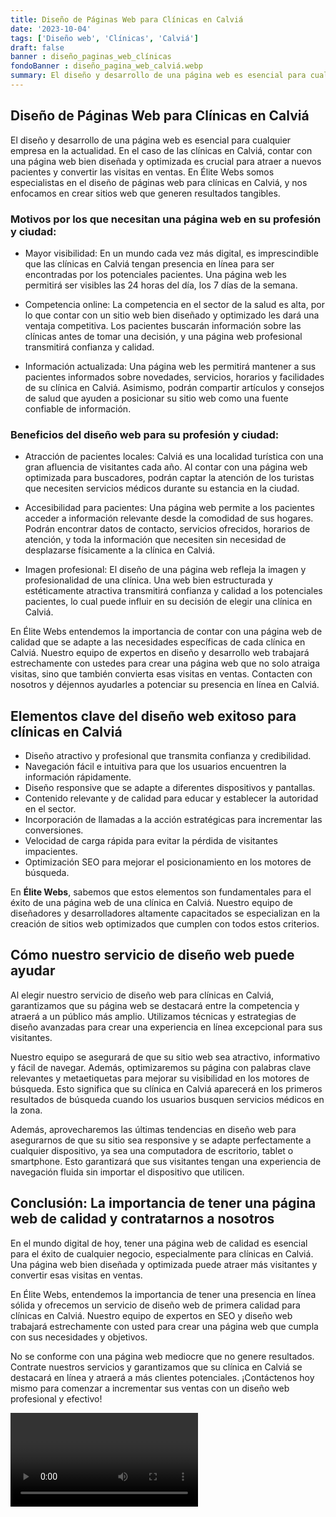 ```yaml
---
title: Diseño de Páginas Web para Clínicas en Calviá
date: '2023-10-04'
tags: ['Diseño web', 'Clínicas', 'Calviá']
draft: false
banner : diseño_paginas_web_clínicas
fondoBanner : diseño_pagina_web_calviá.webp
summary: El diseño y desarrollo de una página web es esencial para cualquier empresa en la actualidad. En el caso de las clínicas en Calviá, contar con una página web bien diseñada y optimizada es crucial para atraer a nuevos pacientes y convertir las visitas en ventas. En Élite Webs somos especialistas en el diseño de páginas web para clínicas en Calviá, y nos enfocamos en crear sitios web que generen resultados tangibles.
---
```


## Diseño de Páginas Web para Clínicas en Calviá

El diseño y desarrollo de una página web es esencial para cualquier empresa en la actualidad. En el caso de las clínicas en Calviá, contar con una página web bien diseñada y optimizada es crucial para atraer a nuevos pacientes y convertir las visitas en ventas. En Élite Webs somos especialistas en el diseño de páginas web para clínicas en Calviá, y nos enfocamos en crear sitios web que generen resultados tangibles.

### Motivos por los que necesitan una página web en su profesión y ciudad:

- Mayor visibilidad: En un mundo cada vez más digital, es imprescindible que las clínicas en Calviá tengan presencia en línea para ser encontradas por los potenciales pacientes. Una página web les permitirá ser visibles las 24 horas del día, los 7 días de la semana.

- Competencia online: La competencia en el sector de la salud es alta, por lo que contar con un sitio web bien diseñado y optimizado les dará una ventaja competitiva. Los pacientes buscarán información sobre las clínicas antes de tomar una decisión, y una página web profesional transmitirá confianza y calidad.

- Información actualizada: Una página web les permitirá mantener a sus pacientes informados sobre novedades, servicios, horarios y facilidades de su clínica en Calviá. Asimismo, podrán compartir artículos y consejos de salud que ayuden a posicionar su sitio web como una fuente confiable de información.

### Beneficios del diseño web para su profesión y ciudad:

- Atracción de pacientes locales: Calviá es una localidad turística con una gran afluencia de visitantes cada año. Al contar con una página web optimizada para buscadores, podrán captar la atención de los turistas que necesiten servicios médicos durante su estancia en la ciudad.

- Accesibilidad para pacientes: Una página web permite a los pacientes acceder a información relevante desde la comodidad de sus hogares. Podrán encontrar datos de contacto, servicios ofrecidos, horarios de atención, y toda la información que necesiten sin necesidad de desplazarse físicamente a la clínica en Calviá.

- Imagen profesional: El diseño de una página web refleja la imagen y profesionalidad de una clínica. Una web bien estructurada y estéticamente atractiva transmitirá confianza y calidad a los potenciales pacientes, lo cual puede influir en su decisión de elegir una clínica en Calviá.

En Élite Webs entendemos la importancia de contar con una página web de calidad que se adapte a las necesidades específicas de cada clínica en Calviá. Nuestro equipo de expertos en diseño y desarrollo web trabajará estrechamente con ustedes para crear una página web que no solo atraiga visitas, sino que también convierta esas visitas en ventas. Contacten con nosotros y déjennos ayudarles a potenciar su presencia en línea en Calviá.

<GifSeo />

<Cta />

## Elementos clave del diseño web exitoso para clínicas en Calviá

- Diseño atractivo y profesional que transmita confianza y credibilidad.
- Navegación fácil e intuitiva para que los usuarios encuentren la información rápidamente.
- Diseño responsive que se adapte a diferentes dispositivos y pantallas.
- Contenido relevante y de calidad para educar y establecer la autoridad en el sector.
- Incorporación de llamadas a la acción estratégicas para incrementar las conversiones.
- Velocidad de carga rápida para evitar la pérdida de visitantes impacientes.
- Optimización SEO para mejorar el posicionamiento en los motores de búsqueda.

En **Élite Webs**, sabemos que estos elementos son fundamentales para el éxito de una página web de una clínica en Calviá. Nuestro equipo de diseñadores y desarrolladores altamente capacitados se especializan en la creación de sitios web optimizados que cumplen con todos estos criterios.

## Cómo nuestro servicio de diseño web puede ayudar

Al elegir nuestro servicio de diseño web para clínicas en Calviá, garantizamos que su página web se destacará entre la competencia y atraerá a un público más amplio. Utilizamos técnicas y estrategias de diseño avanzadas para crear una experiencia en línea excepcional para sus visitantes.

Nuestro equipo se asegurará de que su sitio web sea atractivo, informativo y fácil de navegar. Además, optimizaremos su página con palabras clave relevantes y metaetiquetas para mejorar su visibilidad en los motores de búsqueda. Esto significa que su clínica en Calviá aparecerá en los primeros resultados de búsqueda cuando los usuarios busquen servicios médicos en la zona.

Además, aprovecharemos las últimas tendencias en diseño web para asegurarnos de que su sitio sea responsive y se adapte perfectamente a cualquier dispositivo, ya sea una computadora de escritorio, tablet o smartphone. Esto garantizará que sus visitantes tengan una experiencia de navegación fluida sin importar el dispositivo que utilicen.

## Conclusión: La importancia de tener una página web de calidad y contratarnos a nosotros

En el mundo digital de hoy, tener una página web de calidad es esencial para el éxito de cualquier negocio, especialmente para clínicas en Calviá. Una página web bien diseñada y optimizada puede atraer más visitantes y convertir esas visitas en ventas.

En Élite Webs, entendemos la importancia de tener una presencia en línea sólida y ofrecemos un servicio de diseño web de primera calidad para clínicas en Calviá. Nuestro equipo de expertos en SEO y diseño web trabajará estrechamente con usted para crear una página web que cumpla con sus necesidades y objetivos.

No se conforme con una página web mediocre que no genere resultados. Contrate nuestros servicios y garantizamos que su clínica en Calviá se destacará en línea y atraerá a más clientes potenciales. ¡Contáctenos hoy mismo para comenzar a incrementar sus ventas con un diseño web profesional y efectivo!

<Video />

<CtaBot job='Clínicas' city='Calviá'/>

<Gmaps query='Calviá+españa+maps' />